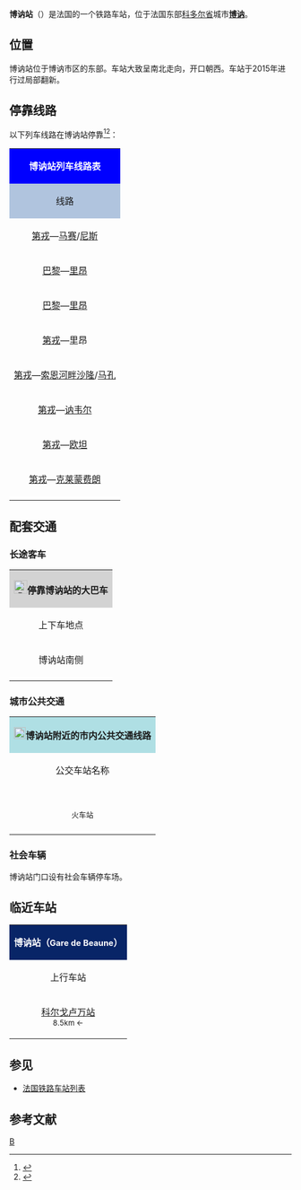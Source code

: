 {{Infobox station
|symbol_right={{SNCF logo}}
|name=博讷站
|native_name=Gare de Beaune
|native_name_lang=fr
|image=SNCF Fret BB 427045 (15494925055).jpg
|caption=博讷站内一列货运列车通过
|borough={{FRA}}[[科多尔省|科多尔省]][[博讷|博讷]]
|address=Place de la Gare,<br>21200 BEAUNE
|coordinates={{coord|47|01|23|N|4|50|55|E|display=inline,title|scale:10000}}
|code=713545
|elevation=219
|architect=
|owned= {{SNCF logo}}
|structure=地面单侧式车站
|opened=1849年9月1日
|closed=
|status=使用中
|operator= {{SNCF logo}}
|lines=[[巴黎－马赛铁路|巴黎－马赛铁路]]
|platforms=2
|tracks=3
|type=客运车站
|services=[[TGV|TGV]]<br>[[经济型城际列车|Intercités éco]]<br>[[法国大区列车|TER]]
|passengers=870,512人次
|pass_year=2016年<ref>{{Cite web|url=https://ressources.data.sncf.com/explore/dataset/frequentation-gares/table/?sort=voyageurs_2014&q=beaune|title=Fréquentation en gares|accessdate=2018-12-05|author=SNCF|date=|language=fr|publisher=SNCF Open Data|archive-url=https://web.archive.org/web/20181206102357/https://ressources.data.sncf.com/explore/dataset/frequentation-gares/table/?sort=voyageurs_2014&q=beaune|archive-date=2018-12-06|dead-url=yes}}</ref>
|pass_rank=b级
|other_services_collapsible=yes
|other_services={{Infobox|child=yes
|label1={{Mobigo logo}}
|data1=<span style="background:#000000"><span style="color:#FFFFFF">LR</span></span><span style="background:#FFFFFF"><span style="color:#000000">'''113'''</span></span> <span style="background:#000000"><span style="color:#FFFFFF">LR</span></span><span style="background:#FFFFFF"><span style="color:#000000">'''115'''</span></span> <span style="background:#000000"><span style="color:#FFFFFF">LR</span></span><span style="background:#FFFFFF"><span style="color:#000000">'''116'''</span></span>
|label2={{link-fr|博讷城市公共交通|Transports urbains beaunois|Côte&Bus}}
|data2=<span style="background:#C3102F"><span style="color:#C3102F">-</span></span><span style="background:#C3102F"><span style="color:#FFFFFF">'''1'''</span></span><span style="background:#C3102F"><span style="color:#C3102F">-</span></span> <span style="background:#00B6DE"><span style="color:#00B6DE">-</span></span><span style="background:#00B6DE"><span style="color:#FFFFFF">'''2'''</span></span><span style="background:#00B6DE"><span style="color:#00B6DE">-</span></span> <span style="background:#79C142"><span style="color:#79C142">-</span></span><span style="background:#79C142"><span style="color:#FFFFFF">'''3'''</span></span><span style="background:#79C142"><span style="color:#79C142">-</span></span> <span style="background:#9C3293"><span style="color:#9C3293">-</span></span><span style="background:#9C3293"><span style="color:#FFFFFF">'''4'''</span></span><span style="background:#9C3293"><span style="color:#9C3293">-</span></span> <span style="background:#F47D31"><span style="color:#F47D31">-</span></span><span style="background:#F47D31"><span style="color:#FFFFFF">'''5'''</span></span><span style="background:#F47D31"><span style="color:#F47D31">-</span></span> <span style="background:#00A18F"><span style="color:#00A18F">-</span></span><span style="background:#00A18F"><span style="color:#FFFFFF">'''10'''</span></span><span style="background:#00A18F"><span style="color:#00A18F">-</span></span> <span style="background:#994606"><span style="color:#994606">-</span></span><span style="background:#994606"><span style="color:#FFFFFF">'''12'''</span></span><span style="background:#994606"><span style="color:#994606">-</span></span> <span style="background:#0082C8"><span style="color:#0082C8">-</span></span><span style="background:#0082C8"><span style="color:#FFFFFF">'''14'''</span></span><span style="background:#0082C8"><span style="color:#0082C8">-</span></span> <span style="background:#EA4498"><span style="color:#EA4498">-</span></span><span style="background:#EA4498"><span style="color:#FFFFFF">'''16'''</span></span><span style="background:#EA4498"><span style="color:#EA4498">-</span></span> <span style="background:#7A6F00"><span style="color:#7A6F00">-</span></span><span style="background:#7A6F00"><span style="color:#FFFFFF">'''20.1'''</span></span><span style="background:#7A6F00"><span style="color:#7A6F00">-</span></span> <span style="background:#7A6F00"><span style="color:#7A6F00">-</span></span><span style="background:#7A6F00"><span style="color:#FFFFFF">'''20.2'''</span></span><span style="background:#7A6F00"><span style="color:#7A6F00">-</span></span> <span style="background:#7A6F00"><span style="color:#7A6F00">-</span></span><span style="background:#7A6F00"><span style="color:#FFFFFF">'''20.3'''</span></span><span style="background:#7A6F00"><span style="color:#7A6F00">-</span></span> <span style="background:#7A67AE"><span style="color:#7A67AE">-</span></span><span style="background:#7A67AE"><span style="color:#FFFFFF">'''20.4'''</span></span><span style="background:#7A67AE"><span style="color:#7A67AE">-</span></span> <span style="background:#7A67AE"><span style="color:#7A67AE">-</span></span><span style="background:#7A67AE"><span style="color:#FFFFFF">'''20.5'''</span></span><span style="background:#7A67AE"><span style="color:#7A67AE">-</span></span> 
|label3=
|data3=
|label4=
|data4=
|label5=
|data5=
|label6=
|data6=
|label7=
|data7=
|label8=
|data8=
|label9=
|data9=
|label10=
|data10=
|label11=
|data11=
}}
}}
'''博讷站'''（{{lang-fr|Gare de Beaune}}）是法国的一个铁路车站，位于法国东部[[科多尔省|科多尔省]]城市'''[[博讷|博讷]]'''。

==位置==

博讷站位于博讷市区的东部。车站大致呈南北走向，开口朝西。车站于2015年进行过局部翻新。

== 停靠线路 ==

{{动态列表|最后更新时间：2016年4月22日。本章节内容仅供参考，不排除临时性的变更。欢迎修正和补充}}

以下列车线路在博讷站停靠<ref>{{Cite web|url=http://www.sncf.com/fr/gare/horaires/beaune|title=博讷站实时列车时刻表|accessdate=2016-04-22|author=SNCF|date=|language=法语|publisher=SNCF|archive-date=2017-01-06|archive-url=https://web.archive.org/web/20170106045315/http://www.sncf.com/fr/gare/horaires/beaune|dead-url=no}}</ref><ref>{{Cite web|url=http://cdn.ter.sncf.com/medias/PDF/bourgogne/fiche_horaire_06_Dijon_Autun_Nevers_du_13_dec_2015_au_2_juil_2016_tcm54-34446_tcm54-35506.pdf|title=第戎—欧坦—讷韦尔线路列车时刻表|accessdate=2016-04-22|author=SNCF|date=2015-11-16|language=法语|publisher=TER Bourgogne|deadurl=yes|archiveurl=https://web.archive.org/web/20160508043949/http://cdn.ter.sncf.com/medias/PDF/bourgogne/fiche_horaire_06_Dijon_Autun_Nevers_du_13_dec_2015_au_2_juil_2016_tcm54-34446_tcm54-35506.pdf|archivedate=2016-05-08}}</ref>：

{| class="wikitable mw-collapsible" 
|colspan="5" style="background:#0000FF" align="center" |{{SNCF logo}} <span style="color:#FFFFFF">'''博讷站列车线路表'''</span>
|-
!style="background:#B0C4DE"| 线路
!style="background:#B0C4DE"|车种
!style="background:#B0C4DE"|上一站
!style="background:#B0C4DE"|下一站
!style="background:#B0C4DE"|大致运行频率{{noteTag|name=noteA}}
|-
|[[第戎城站|第戎]]—[[马赛圣夏勒站|马赛]]/[[尼斯城站|尼斯]]
| rowspan="1" align="center" |'''[[TGV|TGV]]'''
|[[第戎城站|第戎]]
|[[索恩河畔沙隆站|索恩河畔沙隆]]
|每天1趟
|-
|[[巴黎贝西-勃艮第-奥弗涅地区站|巴黎]]—[[里昂佩拉什站|里昂]]
| rowspan="1" align="center" |'''[[经济型城际列车|Intercités éco]]'''
|[[巴黎贝西-勃艮第-奥弗涅地区站|巴黎]]
|[[索恩河畔沙隆站|索恩河畔沙隆]]
|每天1趟{{noteTag|name=noteB}}
|-
|[[巴黎贝西-勃艮第-奥弗涅地区站|巴黎]]—[[里昂佩拉什站|里昂]]
| rowspan="6" align="center"|'''[[法国大区列车|TER]]'''
|[[第戎城站|第戎]]
|[[沙尼站|沙尼]]
|每天6趟左右
|-
|[[第戎城站|第戎]]—里昂
|[[第戎城站|第戎]]
|[[沙尼站|沙尼]]
|每天6趟左右
|-
|[[第戎城站|第戎]]—[[索恩河畔沙隆站|索恩河畔沙隆]]/[[马孔城站|马孔]]
|[[科尔戈卢万站|科尔戈卢万]]
|[[梅尔索勒站|梅尔索勒]]
|每天6趟左右
|-
|[[第戎城站|第戎]]—[[讷韦尔站|讷韦尔]]
|[[第戎城站|第戎]]
|[[蒙沙南站|蒙沙南]]
|每天7趟左右
|-
|[[第戎城站|第戎]]—[[欧坦站|欧坦]]
|[[第戎城站|第戎]]
|[[蒙沙南站|蒙沙南]]
|每天1趟
|-
|[[第戎城站|第戎]]—[[克莱蒙费朗站|克莱蒙费朗]]
|[[第戎城站|第戎]]
|[[蒙沙南站|蒙沙南]]
|每天1趟
|-
|colspan="5" style="background:#FFFFFF"|{{noteFoot|1=
{{noteTag|name=noteA|1=在本栏中，往返1次为"1趟"；除特别标明外，其数据仅工作日有效，周末及节假日列车数量可能会减少}}
{{noteTag|name=noteB|1=仅周末及节假日开行}}
}}
|}

==配套交通==
===长途客车===

{| class="wikitable mw-collapsible" 
|colspan="3" align="center" style="background:#D3D3D3" |[[File:BSicon_BUS.svg|24x24px]]'''停靠博讷站的大巴车'''
|-
!align="center" |上下车地点
!align="center" |运营单位
!align="center" |主要线路及目的地{{noteTag|name=noteA}}
|-
| rowspan="3" align="center" |博讷站南侧
|align="center" |{{link-fr|勃艮第-弗朗什-孔泰大区城际客运|Mobigo|勃艮第-弗朗什-孔泰<br>大区城际客运}}<br>{{Mobigo logo}}<br><ref>{{Cite web|url=http://viamobigo.fr/Train-car-bus-tram/CARS/Cote-d-Or|title=Vos transports en CARS MOBIGO|accessdate=2018-12-05|author=Mobigo|date=|language=法语|publisher=Mobigo|archive-url=https://web.archive.org/web/20181008080927/http://viamobigo.fr/Train-car-bus-tram/CARS/Cote-d-Or|archive-date=2018-10-08|dead-url=yes}}</ref>
|
<span style="background:#000000"><span style="color:#FFFFFF">LR</span></span><span style="background:#FFFFFF"><span style="color:#000000">'''113'''</span></span> [[博讷旁绍雷|博讷旁绍雷]]{{.w}}[[拉杜瓦塞里尼|拉杜瓦塞里尼]]{{.w}}[[科尔戈卢万|科尔戈卢万]]{{.w}}[[夜圣乔治|夜圣乔治]]{{.w}}[[吉夫雷尚贝尔坦|吉夫雷尚贝尔坦]]{{.w}}[[第戎|第戎]]<br>
<span style="background:#000000"><span style="color:#FFFFFF">LR</span></span><span style="background:#FFFFFF"><span style="color:#000000">'''115'''</span></span> [[乌什河畔布利尼|乌什河畔布利尼]]{{.w}}[[阿尔奈勒迪克|阿尔奈勒迪克]]{{.w}}[[索略|索略]]{{noteTag|name=noteD}}<br>
<span style="background:#000000"><span style="color:#FFFFFF">LR</span></span><span style="background:#FFFFFF"><span style="color:#000000">'''116'''</span></span> [[科尔伯龙|科尔伯龙]]{{.w}}[[瑟尔旁拉贝尔日芒|瑟尔旁拉贝尔日芒]]{{.w}}[[索恩河畔普伊|索恩河畔普伊]]{{.w}}[[瑟尔_(科多尔省)|瑟尔]]{{noteTag|name=noteC}}
|-
|align="center" |{{link-fr|博讷城市公共交通|Transports urbains beaunois}}<br>Côte&Bus{{noteTag|name=noteC}}
|
<span style="background:#00A18F"><span style="color:#00A18F">-</span></span><span style="background:#00A18F"><span style="color:#FFFFFF">'''10'''</span></span><span style="background:#00A18F"><span style="color:#00A18F">-</span></span> [[博讷旁萨维尼|博讷旁萨维尼]]<br>
<span style="background:#994606"><span style="color:#994606">-</span></span><span style="background:#994606"><span style="color:#FFFFFF">'''12'''</span></span><span style="background:#994606"><span style="color:#994606">-</span></span> [[阿洛斯科尔通|阿洛斯科尔通]]{{.w}}[[拉杜瓦塞里尼|拉杜瓦塞里尼]]<br>
<span style="background:#0082C8"><span style="color:#0082C8">-</span></span><span style="background:#0082C8"><span style="color:#FFFFFF">'''14'''</span></span><span style="background:#0082C8"><span style="color:#0082C8">-</span></span> [[维尼奥勒_(科多尔省)|维尼奥勒]]<br>
<span style="background:#EA4498"><span style="color:#EA4498">-</span></span><span style="background:#EA4498"><span style="color:#FFFFFF">'''16'''</span></span><span style="background:#EA4498"><span style="color:#EA4498">-</span></span> [[白圣玛丽|白圣玛丽]]<br>
<span style="background:#7A6F00"><span style="color:#7A6F00">-</span></span><span style="background:#7A6F00"><span style="color:#FFFFFF">'''20.1'''</span></span><span style="background:#7A6F00"><span style="color:#7A6F00">-</span></span> <span style="background:#7A6F00"><span style="color:#7A6F00">-</span></span><span style="background:#7A6F00"><span style="color:#FFFFFF">'''20.2'''</span></span><span style="background:#7A6F00"><span style="color:#7A6F00">-</span></span> <span style="background:#7A6F00"><span style="color:#7A6F00">-</span></span><span style="background:#7A6F00"><span style="color:#FFFFFF">'''20.3'''</span></span><span style="background:#7A6F00"><span style="color:#7A6F00">-</span></span> [[沃奈_(科多尔省)|沃奈]]{{.w}}[[蒙特利|蒙特利]]{{.w}}[[默尔索|默尔索]]{{.w}}[[皮利尼蒙特拉谢|皮利尼蒙特拉谢]]{{.w}}[[科尔泊|科尔泊]]{{.w}}[[沙尼|沙尼]]<br>
<span style="background:#7A67AE"><span style="color:#7A67AE">-</span></span><span style="background:#7A67AE"><span style="color:#FFFFFF">'''20.4'''</span></span><span style="background:#7A67AE"><span style="color:#7A67AE">-</span></span> <span style="background:#7A67AE"><span style="color:#7A67AE">-</span></span><span style="background:#7A67AE"><span style="color:#FFFFFF">'''20.5'''</span></span><span style="background:#7A67AE"><span style="color:#7A67AE">-</span></span> [[沃奈_(科多尔省)|沃奈]]{{.w}}[[蒙特利|蒙特利]]{{.w}}[[默尔索|默尔索]]{{.w}}[[欧塞迪雷斯|欧塞迪雷斯]]{{.w}}[[圣罗曼_(科多尔省)|圣罗曼]]{{.w}}[[诺莱_(科多尔省)|诺莱]]
|-
|align="center" |[[法国国家铁路|SNCF]]<br>Car TER{{noteTag|name=noteB}}
|（''当某条铁路线施工或罢工时，SNCF可能会提供途径该线路沿途站点的大巴车''）
|-
|colspan="3" style="background:#FFFFFF"|{{noteFoot|1=
{{noteTag|name=noteA|1=本栏不包括可以联程中转前往的目的地}}
{{noteTag|name=noteB|1=其车票可与SNCF的同线路车票通用}}
{{noteTag|name=noteC|1=周六及节假日停运}}
{{noteTag|name=noteD|1=定制线路，需提前预约}}
}}
|}

===城市公共交通===

{| class="wikitable mw-collapsible " 
|colspan="3" align="center" style="background:#AFDFE4"|[[File:Bus-logo.svg|21x21px]]'''博讷站附近的市内公共交通线路'''
|-
!align="center" |公交车站名称
!align="center" |位置
!align="center" |停靠线路{{noteTag|name=noteA}}<ref>{{Cite web|url=https://coteetbus.fr/113-Horaires-lignes-urbaines.html|title=Plan du réseau|accessdate=2018-12-05|author=Coteetbus|date=|language=法语|publisher=Coteetbus|archive-url=https://web.archive.org/web/20181206102348/https://coteetbus.fr/113-Horaires-lignes-urbaines.html|archive-date=2018-12-06|dead-url=yes}}</ref>
|-
|align="center" |'''{{lang|fr|Gare SNCF}}'''<br><span style="font-size:small">火车站</span>
|align="center" |博讷站南侧
|
<span style="background:#C3102F"><span style="color:#C3102F">-</span></span><span style="background:#C3102F"><span style="color:#FFFFFF">'''1'''</span></span><span style="background:#C3102F"><span style="color:#C3102F">-</span></span> 舍夫罗莱<span style="font-size:small">（{{lang|fr|Chevrolet}}）</span> ↔ 马拉迪耶尔<span style="font-size:small">（{{lang|fr|Maladières}}）</span><br>
<span style="background:#00B6DE"><span style="color:#00B6DE">-</span></span><span style="background:#00B6DE"><span style="color:#FFFFFF">'''2'''</span></span><span style="background:#00B6DE"><span style="color:#00B6DE">-</span></span> 戴高乐<span style="font-size:small">（{{lang|fr|De Gaulle}}）</span> ↔ 蒙日初级中学<span style="font-size:small">（{{lang|fr|Collège Monge}}）</span><br>
<span style="background:#79C142"><span style="color:#79C142">-</span></span><span style="background:#79C142"><span style="color:#FFFFFF">'''3'''</span></span><span style="background:#79C142"><span style="color:#79C142">-</span></span> 火车站<span style="font-size:small">（{{lang|fr|Gare SNCF}}）</span> ↔ 普里姆韦尔<span style="font-size:small">（{{lang|fr|Primevères}}）</span><br>
<span style="background:#9C3293"><span style="color:#9C3293">-</span></span><span style="background:#9C3293"><span style="color:#FFFFFF">'''4'''</span></span><span style="background:#9C3293"><span style="color:#9C3293">-</span></span> 让提奥米耶尔<span style="font-size:small">（{{lang|fr|Gentilhommière}}）</span> ↔ 蒙日初级中学<span style="font-size:small">（{{lang|fr|Collège Monge}}）</span><br>
<span style="background:#F47D31"><span style="color:#F47D31">-</span></span><span style="background:#F47D31"><span style="color:#FFFFFF">'''5'''</span></span><span style="background:#F47D31"><span style="color:#F47D31">-</span></span> 火车站<span style="font-size:small">（{{lang|fr|Gare SNCF}}）</span> ↔ 菲利普·勒邦<span style="font-size:small">（{{lang|fr|Philippe Le Bon}}）{{noteTag|name=noteB}}</span>
|-
|colspan="3" style="background:#FFFFFF"|{{noteFoot|1=
{{noteTag|name=noteA|1=博讷市区所有公交线路周日及节假日停运；中文名称非官方正式翻译，仅供参考}}
{{noteTag|name=noteB|1=周六停运}}
}}
|}

===社会车辆===

博讷站门口设有社会车辆停车场。

==临近车站==

{|class="wikitable mw-collapsible" style="margin: 0 auto; width:42em;"
|colspan="3"  style="background:#082567" align="center"|<span style="color:#FFFFFF">'''博讷站（<span style="font-size:11pt;">Gare de Beaune</span>）'''</span>
|-
!上行车站
!线路
!下行车站
|-
|align="center" |[[科尔戈卢万站|科尔戈卢万站]]<br><span style="font-size:small">8.5km ←</span>
|align="center" |'''[[巴黎－马赛铁路|巴黎－马赛铁路]]'''
|align="center" |[[梅尔索勒站|梅尔索勒站]]<br><span style="font-size:small">→ 7.2km</span>
|}

==参见==
* [[法国铁路车站列表|法国铁路车站列表]]

== 参考文献 ==
{{Reflist}}

{{法国主要火车站列表}}

[[Category:科多尔省铁路车站|B]]